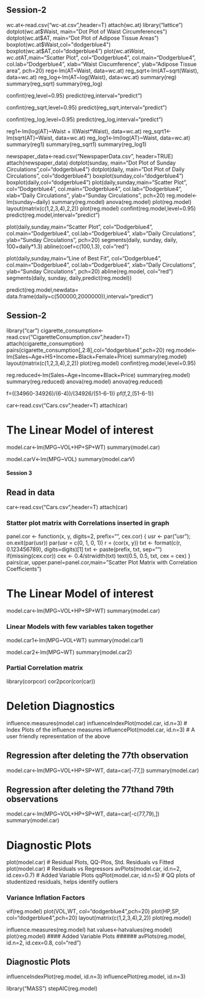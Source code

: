 ## Session-2 ##
wc.at<-read.csv("wc-at.csv",header=T)
attach(wc.at)
library("lattice")
dotplot(wc.at$Waist, main="Dot Plot of Waist Circumferences")
dotplot(wc.at$AT, main="Dot Plot of Adipose Tissue Areas")
boxplot(wc.at$Waist,col="dodgerblue4")
boxplot(wc.at$AT,col="dodgerblue4")
plot(wc.at$Waist,wc.at$AT,main="Scatter Plot ", col="Dodgerblue4", col.main="Dodgerblue4", col.lab="Dodgerblue4", xlab="Waist Ciscumference", ylab="Adipose Tissue area", pch=20)
reg<-lm(AT~Waist, data=wc.at)
reg_sqrt<-lm(AT~sqrt(Waist), data=wc.at)
reg_log<-lm(AT~log(Waist), data=wc.at)
summary(reg)
summary(reg_sqrt)
summary(reg_log)

confint(reg,level=0.95)
predict(reg,interval="predict")

confint(reg_sqrt,level=0.95)
predict(reg_sqrt,interval="predict")

confint(reg_log,level=0.95)
predict(reg_log,interval="predict")



reg1<-lm(log(AT)~Waist + I(Waist*Waist), data=wc.at)
reg_sqrt1<-lm(sqrt(AT)~Waist, data=wc.at)
reg_log1<-lm(log(AT)~Waist, data=wc.at)
summary(reg1)
summary(reg_sqrt1)
summary(reg_log1)




newspaper_data<-read.csv("NewspaperData.csv", header=TRUE)
attach(newspaper_data)
dotplot(sunday, main="Dot Plot of Sunday Circulations",col="dodgerblue4")
dotplot(daily, main="Dot Plot of Daily Circulations", col="dodgerblue4")
boxplot(sunday,col="dodgerblue4")
boxplot(daily,col="dodgerblue4")
plot(daily,sunday,main="Scatter Plot ", col="Dodgerblue4", col.main="Dodgerblue4", col.lab="Dodgerblue4", xlab="Daily Circulations", ylab="Sunday Circulations", pch=20)
reg.model<-lm(sunday~daily)
summary(reg.model)
anova(reg.model)
plot(reg.model)
layout(matrix(c(1,2,3,4),2,2))
plot(reg.model)
confint(reg.model,level=0.95)
predict(reg.model,interval="predict")

plot(daily,sunday,main="Scatter Plot ", col="Dodgerblue4", col.main="Dodgerblue4", col.lab="Dodgerblue4", xlab="Daily Circulations", ylab="Sunday Circulations", pch=20)
segments(daily, sunday, daily, 100+daily*1.3)
abline(coef=c(100,1.3), col="red")

plot(daily,sunday,main="Line of Best Fit", col="Dodgerblue4", col.main="Dodgerblue4", col.lab="Dodgerblue4", xlab="Daily Circulations", ylab="Sunday Circulations", pch=20)
abline(reg.model, col="red")
segments(daily, sunday, daily,predict(reg.model))

predict(reg.model,newdata= data.frame(daily=c(500000,2000000)),interval="predict")

## Session-2 ##
library("car")
cigarette_consumption<-read.csv("CigaretteConsumption.csv",header=T)
attach(cigarette_consumption)
pairs(cigarette_consumption[,2:8],col="dodgerblue4",pch=20)
reg.model<-lm(Sales~Age+HS+Income+Black+Female+Price)
summary(reg.model)
layout(matrix(c(1,2,3,4),2,2))
plot(reg.model)
confint(reg.model,level=0.95)

reg.reduced<-lm(Sales~Age+Income+Black+Price)
summary(reg.model)
summary(reg.reduced)
anova(reg.model)
anova(reg.reduced)

f=((34960-34926)/(6-4))/(34926/(51-6-1))
pf(f,2,(51-6-1))


car<-read.csv("Cars.csv",header=T)
attach(car)

# The Linear Model of interest
model.car<-lm(MPG~VOL+HP+SP+WT)
summary(model.car)

model.carV<-lm(MPG~VOL)
summary(model.carV)


#### Session 3 #####
## Read in data
car<-read.csv("Cars.csv",header=T)
attach(car)

### Statter plot matrix with Correlations inserted in graph
panel.cor <- function(x, y, digits=2, prefix="", cex.cor)
{
  usr <- par("usr"); on.exit(par(usr))
  par(usr = c(0, 1, 0, 1))
  r = (cor(x, y))
  txt <- format(c(r, 0.123456789), digits=digits)[1]
  txt <- paste(prefix, txt, sep="")
  if(missing(cex.cor)) cex <- 0.4/strwidth(txt)
  text(0.5, 0.5, txt, cex = cex)
}
pairs(car, upper.panel=panel.cor,main="Scatter Plot Matrix with Correlation Coefficients")

# The Linear Model of interest
model.car<-lm(MPG~VOL+HP+SP+WT)
summary(model.car)

### Linear Models with few variables taken together
model.car1<-lm(MPG~VOL+WT)
summary(model.car1)

model.car2<-lm(MPG~WT)
summary(model.car2)

### Partial Correlation matrix
library(corpcor)
cor2pcor(cor(car))

# Deletion Diagnostics
influence.measures(model.car)
influenceIndexPlot(model.car, id.n=3) # Index Plots of the influence measures
influencePlot(model.car, id.n=3) # A user friendly representation of the above

## Regression after deleting the 77th observation
model.car<-lm(MPG~VOL+HP+SP+WT, data=car[-77,])
summary(model.car)

## Regression after deleting the 77thand 79th observations

model.car<-lm(MPG~VOL+HP+SP+WT, data=car[-c(77,79),])
summary(model.car)

# Diagnostic Plots
plot(model.car) # Residual Plots, QQ-Plos, Std. Residuals vs Fitted
plot(model.car) # Residuals vs Regressors
avPlots(model.car, id.n=2, id.cex=0.7) # Added Variable Plots
qqPlot(model.car, id.n=5) # QQ plots of studentized residuals, helps identify outliers

### Variance Inflation Factors
vif(reg.model)
plot(VOL,WT, col="dodgerblue4",pch=20)
plot(HP,SP, col="dodgerblue4",pch=20)
layout(matrix(c(1,2,3,4),2,2))
plot(reg.model)

influence.measures(reg.model)
hat.values<-hatvalues(reg.model)
plot(reg.model)
#### Added Variable Plots ######
avPlots(reg.model, id.n=2, id.cex=0.8, col="red")

## Diagnostic Plots ###
influenceIndexPlot(reg.model, id.n=3)
influencePlot(reg.model, id.n=3)

library("MASS")
stepAIC(reg.model)
